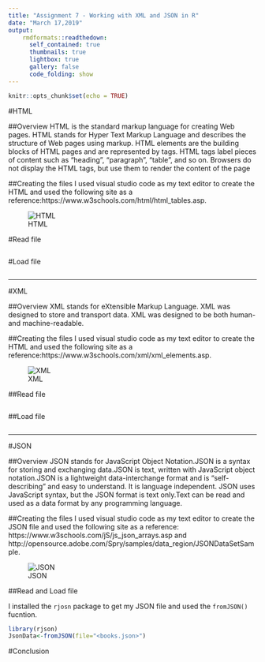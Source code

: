 ---
title: "Assignment 7 - Working with XML and JSON in R"
date: "March 17,2019"
output:
    rmdformats::readthedown:
      self_contained: true
      thumbnails: true
      lightbox: true
      gallery: false
      code_folding: show
---

```{r setup, include=FALSE}
knitr::opts_chunk$set(echo = TRUE)
```

#HTML

##Overview
HTML is the standard markup language for creating Web pages. HTML stands for Hyper Text Markup Language and describes the structure of Web pages using markup. HTML elements are the building blocks of HTML pages and are represented by tags. HTML tags label pieces of content such as "heading", "paragraph", "table", and so on. Browsers do not display the HTML tags, but use them to render the content of the page

##Creating the files
I used visual studio code as my text editor to create the HTML and used the following site as a reference:https://www.w3schools.com/html/html_tables.asp.


![HTML](/Users/iramesa/Desktop/Books-HTML.png)

#Read file
```{r}

```


#Load file
```{r}

```


-----

#XML 

##Overview
XML stands for eXtensible Markup Language. XML was designed to store and transport data. XML was designed to be both human- and machine-readable.

##Creating the files
I used visual studio code as my text editor to create the HTML and used the following site as a reference:https://www.w3schools.com/xml/xml_elements.asp.

![XML](/Users/iramesa/Desktop/Books-XML.png)

##Read file
```{r}

```


##Load file


```{r}

```


------

#JSON

##Overview
JSON stands for JavaScript Object Notation.JSON is a syntax for storing and exchanging data.JSON is text, written with JavaScript object notation.JSON is a lightweight data-interchange format and is "self-describing" and easy to understand. It is language independent. JSON uses JavaScript syntax, but the JSON format is text only.Text can be read and used as a data format by any programming language.

##Creating the files
I used visual studio code as my text editor to create the JSON file and used the following site as a reference: https://www.w3schools.com/jS/js_json_arrays.asp and http://opensource.adobe.com/Spry/samples/data_region/JSONDataSetSample.

![JSON](/Users/iramesa/Desktop/Books-JSON.png)


##Read and Load file

I installed the `rjosn` package to get my JSON file and used the `fromJSON()` fucntion.
```{r}
library(rjson)
JsonData<-fromJSON(file="<books.json>")
```

#Conclusion